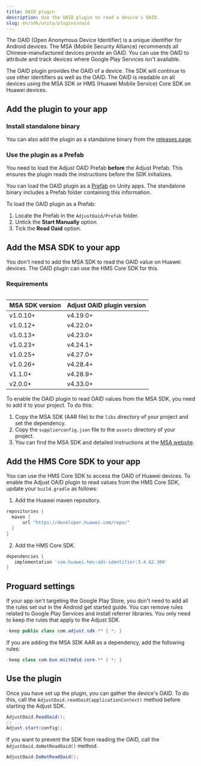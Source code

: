 ```yaml
---
title: OAID plugin
description: Use the OAID plugin to read a device's OAID.
slug: en/sdk/unity/plugins/oaid
---
```


The OAID (Open Anonymous Device Identifier) is a unique identifier for Android devices. The MSA (Mobile Security Alliance) recommends all Chinese-manufactured devices provide an OAID. You can use the OAID to attribute and track devices where Google Play Services isn't available.

The OAID plugin provides the OAID of a device. The SDK will continue to use other identifiers as well as the OAID. The OAID is readable on all devices using the MSA SDK or HMS (Huawei Mobile Service) Core SDK on Huawei devices.

## Add the plugin to your app

### Install standalone binary

You can also add the plugin as a standalone binary from the [releases page](https://github.com/adjust/android_sdk/releases).

### Use the plugin as a Prefab

<Callout type="note">

You need to load the Adjust OAID Prefab **before** the Adjust Prefab. This ensures the plugin reads the instructions before the SDK initializes.

</Callout>

You can load the OAID plugin as a [Prefab](https://docs.unity3d.com/Manual/Prefabs.html) on Unity apps. The standalone binary includes a Prefab folder containing this information.

To load the OAID plugin as a Prefab:

1. Locate the Prefab in the `AdjustOaid/Prefab` folder.
2. Untick the **Start Manually** option.
3. Tick the **Read Oaid** option.

## Add the MSA SDK to your app

<Callout type="note">

You don't need to add the MSA SDK to read the OAID value on Huawei devices. The OAID plugin can use the HMS Core SDK for this.

</Callout>

### Requirements

<Table>

| MSA SDK version | Adjust OAID plugin version |
| --------------- | -------------------------- |
| v1.0.10+        | v4.19.0+                   |
| v1.0.12+        | v4.22.0+                   |
| v1.0.13+        | v4.23.0+                   |
| v1.0.23+        | v4.24.1+                   |
| v1.0.25+        | v4.27.0+                   |
| v1.0.26+        | v4.28.4+                   |
| v1.1.0+         | v4.28.9+                   |
| v2.0.0+         | v4.33.0+                   |

</Table>

To enable the OAID plugin to read OAID values from the MSA SDK, you need to add it to your project. To do this:

1. Copy the MSA SDK (AAR file) to the `libs` directory of your project and set the dependency.
2. Copy the `supplierconfig.json` file to the `assets` directory of your project.
3. You can find the MSA SDK and detailed instructions at the [MSA website](http://www.msa-alliance.cn/col.jsp?id=120).

## Add the HMS Core SDK to your app

You can use the HMS Core SDK to access the OAID of Huawei devices. To enable the Adjust OAID plugin to read values from the HMS Core SDK, update your `build.gradle` as follows:

1. Add the Huawei maven repository.

```groovy title="build.gradle"
repositories {
  maven {
      url "https://developer.huawei.com/repo/"
  }
}
```

2. Add the HMS Core SDK.

```groovy title="build.gradle"
dependencies {
   implementation 'com.huawei.hms:ads-identifier:3.4.62.300'
}
```

## Proguard settings

If your app isn't targeting the Google Play Store, you don't need to add all the rules set out in the Android get started guide. You can remove rules related to Google Play Services and install referrer libraries. You only need to keep the rules that apply to the Adjust SDK.

```java title="proguard.pro"
-keep public class com.adjust.sdk.** { *; }
```

If you are adding the MSA SDK AAR as a dependency, add the following rules:

```java title="proguard.pro"
-keep class com.bun.miitmdid.core.** { *; }
```

## Use the plugin

Once you have set up the plugin, you can gather the device's OAID. To do this, call the `AdjustOaid.readOaid(applicationContext)` method before starting the Adjust SDK.

```c#
AdjustOaid.ReadOaid();
// ...
Adjust.start(config);
```

If you want to prevent the SDK from reading the OAID, call the `AdjustOaid.doNotReadOaid()` method.

```c#
AdjustOaid.DoNotReadOaid();
```
